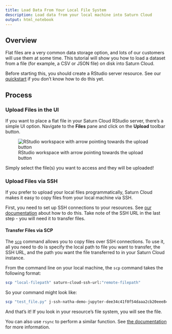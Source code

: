 ```yaml
---
title: Load Data From Your Local File System
description: Load data from your local machine into Saturn Cloud
output: html_notebook
---
```


## Overview
Flat files are a very common data storage option, and lots of our customers will use them at some time. This tutorial will show you how to load a dataset from a file (for example, a CSV or JSON file) on disk into Saturn Cloud.

Before starting this, you should create a RStudio server resource. See our [quickstart](https://saturncloud.io/docs/start_in_ten/) if you don't know how to do this yet.

## Process

### Upload Files in the UI
If you want to place a flat file in your Saturn Cloud RStudio server, there's a simple UI option. Navigate to the **Files** pane and click on the **Upload** toolbar button. 

![RStudio workspace with arrow pointing towards the upload button](https://saturn-public-assets.s3.us-east-2.amazonaws.com/example-resources/RStudio-local-file-upload-arrow.png "doc-image")

Simply select the file(s) you want to access and they will be uploaded!

### Upload Files via SSH
If you prefer to upload your local files programmatically, Saturn Cloud makes it easy to copy files from your local machine via SSH.

First, you need to set up SSH connections to your resources. See [our documentation](https://saturncloud.io/docs/using-saturn-cloud/ide_ssh/) about how to do this. Take note of the SSH URL in the last step - you will need it to transfer files.

#### Transfer Files via SCP

The [`scp`](https://linux.die.net/man/1/scp) command allows you to copy files over SSH connections. To use it, all you need to do is specify the local path to file you want to transfer, the SSH URL, and the path you want the file transferred to in your Saturn Cloud instance.

From the command line on your local machine, the `scp` command takes the following format:


```bash
scp "local-filepath" saturn-cloud-ssh-url:"remote-filepath"
```

So your command might look like:


```bash
scp "test_file.py" j-ssh-natha-demo-jupyter-dee34c41f0f54daaa2cb20eee84ec28f@ssh.community.saturnenterprise.io:"project/scripts/"
```

And that's it! If you look in your resource's file system, you will see the file. 

You can also use `rsync` to perform a similar function. See [the documentation](https://linux.die.net/man/1/rsync) for more information.
